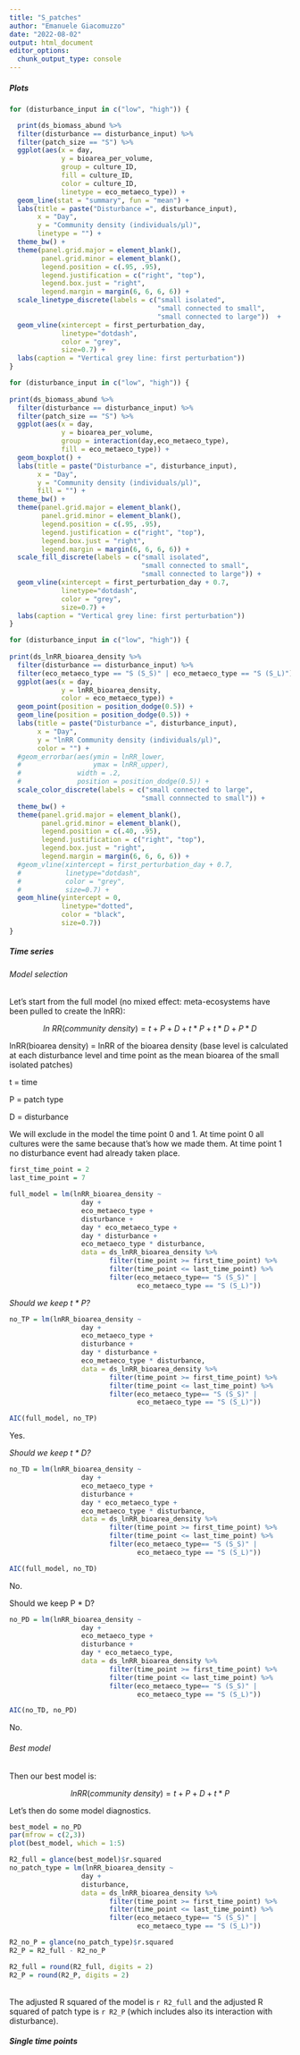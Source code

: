 ```yaml
---
title: "S_patches"
author: "Emanuele Giacomuzzo"
date: "2022-08-02"
output: html_document
editor_options:
  chunk_output_type: console
---
```


##### Plots

```r
for (disturbance_input in c("low", "high")) {

  print(ds_biomass_abund %>%
  filter(disturbance == disturbance_input) %>%
  filter(patch_size == "S") %>%
  ggplot(aes(x = day,
             y = bioarea_per_volume,
             group = culture_ID,
             fill = culture_ID,
             color = culture_ID,
             linetype = eco_metaeco_type)) +
  geom_line(stat = "summary", fun = "mean") +
  labs(title = paste("Disturbance =", disturbance_input),
       x = "Day",
       y = "Community density (individuals/μl)",
       linetype = "") +
  theme_bw() +
  theme(panel.grid.major = element_blank(),
        panel.grid.minor = element_blank(),
        legend.position = c(.95, .95),
        legend.justification = c("right", "top"),
        legend.box.just = "right",
        legend.margin = margin(6, 6, 6, 6)) +
  scale_linetype_discrete(labels = c("small isolated",
                                     "small connected to small",
                                     "small connected to large"))  +
  geom_vline(xintercept = first_perturbation_day,
             linetype="dotdash",
             color = "grey",
             size=0.7) +
  labs(caption = "Vertical grey line: first perturbation"))
}
```

```r
for (disturbance_input in c("low", "high")) {
  
print(ds_biomass_abund %>%
  filter(disturbance == disturbance_input) %>%
  filter(patch_size == "S") %>%
  ggplot(aes(x = day,
             y = bioarea_per_volume,
             group = interaction(day,eco_metaeco_type),
             fill = eco_metaeco_type)) +
  geom_boxplot() +
  labs(title = paste("Disturbance =", disturbance_input),
       x = "Day",
       y = "Community density (individuals/μl)",
       fill = "") +
  theme_bw() +
  theme(panel.grid.major = element_blank(),
        panel.grid.minor = element_blank(),
        legend.position = c(.95, .95),
        legend.justification = c("right", "top"),
        legend.box.just = "right",
        legend.margin = margin(6, 6, 6, 6)) +
  scale_fill_discrete(labels = c("small isolated",
                                 "small connected to small",
                                 "small connected to large")) +
  geom_vline(xintercept = first_perturbation_day + 0.7,
             linetype="dotdash",
             color = "grey",
             size=0.7) +
  labs(caption = "Vertical grey line: first perturbation"))
}
```

```r
for (disturbance_input in c("low", "high")) {
  
print(ds_lnRR_bioarea_density %>%
  filter(disturbance == disturbance_input) %>%
  filter(eco_metaeco_type == "S (S_S)" | eco_metaeco_type == "S (S_L)") %>%
  ggplot(aes(x = day,
             y = lnRR_bioarea_density,
             color = eco_metaeco_type)) +
  geom_point(position = position_dodge(0.5)) +
  geom_line(position = position_dodge(0.5)) + 
  labs(title = paste("Disturbance =", disturbance_input),
       x = "Day",
       y = "lnRR Community density (individuals/μl)",
       color = "") +
  #geom_errorbar(aes(ymin = lnRR_lower, 
  #                  ymax = lnRR_upper), 
  #              width = .2,
  #              position = position_dodge(0.5)) + 
  scale_color_discrete(labels = c("small connected to large", 
                                 "small connnected to small")) +
  theme_bw() +
  theme(panel.grid.major = element_blank(), 
        panel.grid.minor = element_blank(),
        legend.position = c(.40, .95),
        legend.justification = c("right", "top"),
        legend.box.just = "right",
        legend.margin = margin(6, 6, 6, 6)) +
  #geom_vline(xintercept = first_perturbation_day + 0.7, 
  #           linetype="dotdash", 
  #           color = "grey", 
  #           size=0.7) +
  geom_hline(yintercept = 0, 
             linetype="dotted", 
             color = "black", 
             size=0.7))
}
```

##### Time series

###### Model selection

Let's start from the full model (no mixed effect: meta-ecosystems have been pulled to create the lnRR):

$$
ln \: RR (community \: density) = t + P + D + t*P + t*D + P*D
$$

lnRR(bioarea density) = lnRR of the bioarea density (base level is calculated at each disturbance level and time point as the mean bioarea of the small isolated patches)

t = time

P = patch type

D = disturbance

We will exclude in the model the time point 0 and 1. At time point 0 all cultures were the same because that's how we made them. At time point 1 no disturbance event had already taken place.

```r
first_time_point = 2
last_time_point = 7
```

```r
full_model = lm(lnRR_bioarea_density ~                  
                  day + 
                  eco_metaeco_type + 
                  disturbance +
                  day * eco_metaeco_type +
                  day * disturbance + 
                  eco_metaeco_type * disturbance,
                  data = ds_lnRR_bioarea_density %>%
                         filter(time_point >= first_time_point) %>%
                         filter(time_point <= last_time_point) %>%
                         filter(eco_metaeco_type== "S (S_S)" | 
                                eco_metaeco_type == "S (S_L)"))
```

*Should we keep t \* P?*

```r
no_TP = lm(lnRR_bioarea_density ~
                  day + 
                  eco_metaeco_type + 
                  disturbance +
                  day * disturbance + 
                  eco_metaeco_type * disturbance,
                  data = ds_lnRR_bioarea_density %>%
                         filter(time_point >= first_time_point) %>%
                         filter(time_point <= last_time_point) %>%
                         filter(eco_metaeco_type== "S (S_S)" | 
                                eco_metaeco_type == "S (S_L)"))

AIC(full_model, no_TP)
```

Yes.

*Should we keep t \* D?*

```r
no_TD = lm(lnRR_bioarea_density ~
                  day + 
                  eco_metaeco_type + 
                  disturbance +
                  day * eco_metaeco_type +
                  eco_metaeco_type * disturbance,
                  data = ds_lnRR_bioarea_density %>%
                         filter(time_point >= first_time_point) %>%
                         filter(time_point <= last_time_point) %>%
                         filter(eco_metaeco_type== "S (S_S)" | 
                                eco_metaeco_type == "S (S_L)"))

AIC(full_model, no_TD)
```

No.

Should we keep P \* D?

```r
no_PD = lm(lnRR_bioarea_density ~
                  day + 
                  eco_metaeco_type + 
                  disturbance +
                  day * eco_metaeco_type,
                  data = ds_lnRR_bioarea_density %>%
                         filter(time_point >= first_time_point) %>%
                         filter(time_point <= last_time_point) %>%
                         filter(eco_metaeco_type== "S (S_S)" | 
                                eco_metaeco_type == "S (S_L)"))

AIC(no_TD, no_PD)
```

No.

###### Best model

Then our best model is:

$$
lnRR (community \: density) = t + P + D + t*P
$$

Let's then do some model diagnostics.

```r
best_model = no_PD
par(mfrow = c(2,3))
plot(best_model, which = 1:5)
```

```r
R2_full = glance(best_model)$r.squared
no_patch_type = lm(lnRR_bioarea_density ~
                  day + 
                  disturbance,
                  data = ds_lnRR_bioarea_density %>%
                         filter(time_point >= first_time_point) %>%
                         filter(time_point <= last_time_point) %>%
                         filter(eco_metaeco_type== "S (S_S)" | 
                                eco_metaeco_type == "S (S_L)"))

R2_no_P = glance(no_patch_type)$r.squared
R2_P = R2_full - R2_no_P

R2_full = round(R2_full, digits = 2)
R2_P = round(R2_P, digits = 2)
```

\
The adjusted R squared of the model is `r R2_full` and the adjusted R squared of patch type is `r R2_P` (which includes also its interaction with disturbance).

##### Single time points
